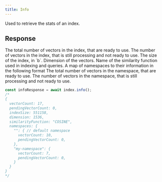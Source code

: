 ```yaml
---
title: Info
---
```


Used to retrieve the stats of an index.

## Response

<ResponseField name="vectorCount" type="number" required>
  The total number of vectors in the index, that are ready to use.
</ResponseField>
<ResponseField name="pendingVectorCount" type="number" required>
  The number of vectors in the index, that is still processing and not ready to
  use.
</ResponseField>
<ResponseField name="indexSize" type="number" required>
  The size of the index, in `b`.
</ResponseField>
<ResponseField name="dimension" type="number" required>
  Dimension of the vectors.
</ResponseField>
<ResponseField name="similarityFunction" type="string" required>
  Name of the similarity function used in indexing and queries.
</ResponseField>
<ResponseField name="namespaces" type="Record<string, Object>" required>
  A map of namespaces to their information in the following format
  <Expandable defaultOpen="true">
    <ResponseField name="vectorCount" type="number" required>
      The total number of vectors in the namespace, that are ready to use.
    </ResponseField>
    <ResponseField name="pendingVectorCount" type="number" required>
      The number of vectors in the namespace, that is still processing and not ready to
      use.
    </ResponseField>
  </Expandable>
</ResponseField>

<RequestExample>

```typescript Basic
const infoResponse = await index.info();
/*
{ 
  vectorCount: 17,
  pendingVectorCount: 0,
  indexSize: 551158,
  dimension: 1536,
  similarityFunction: "COSINE",
  namespaces: {
    "": { // default namespace
      vectorCount: 10,
      pendingVectorCount: 0,
    },
    "my-namespace": {
      vectorCount: 7,
      pendingVectorCount: 0,
    }
  }
}
*/
```

</RequestExample>
